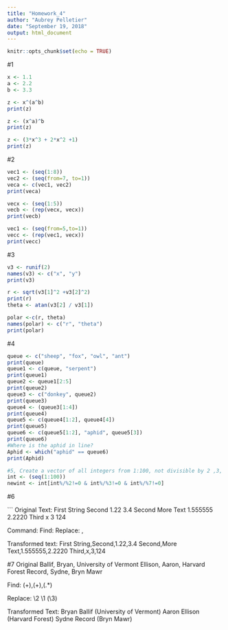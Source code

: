 ```yaml
---
title: "Homework_4"
author: "Aubrey Pelletier"
date: "September 19, 2018"
output: html_document
---
```


```r
knitr::opts_chunk$set(echo = TRUE)
```
#1
```r
x <- 1.1
a <- 2.2
b <- 3.3

z <- x^(a^b)
print(z)

z <- (x^a)^b
print(z)

z <- (3*x^3 + 2*x^2 +1)
print(z)
```
#2
```r
vec1 <- (seq(1:8))
vec2 <- (seq(from=7, to=1))
veca <- c(vec1, vec2)
print(veca)

vecx <- (seq(1:5))
vecb <- (rep(vecx, vecx))
print(vecb)

vec1 <- (seq(from=5,to=1))
vecc <- (rep(vec1, vecx))
print(vecc)
```
#3
```r
v3 <- runif(2)
names(v3) <- c("x", "y")
print(v3)

r <- sqrt(v3[1]^2 +v3[2]^2)
print(r)
theta <- atan(v3[2] / v3[1])

polar <-c(r, theta)
names(polar) <- c("r", "theta")
print(polar)
```
#4
```r
queue <- c("sheep", "fox", "owl", "ant")
print(queue)
queue1 <- c(queue, "serpent")
print(queue1)
queue2 <- queue1[2:5]
print(queue2)
queue3 <- c("donkey", queue2)
print(queue3)
queue4 <- (queue3[1:4])
print(queue4)
queue5 <- c(queue4[1:2], queue4[4])
print(queue5)
queue6 <- c(queue5[1:2], "aphid", queue5[3])
print(queue6)
#Where is the aphid in line?
Aphid <- which("aphid" == queue6)
print(Aphid)

#5, Create a vector of all integers from 1:100, not divisible by 2 ,3, or 7.
int <- (seq(1:100))
newint <- int[int%/%2!=0 & int%/%3!=0 & int%/%7!=0]
```
#6

```
Original Text: 
First String    Second      1.22      3.4
Second          More Text   1.555555  2.2220
Third           x           3         124

Command:
Find: \s{3,}
Replace: ,

Transformed text:
First String,Second,1.22,3.4
Second,More Text,1.555555,2.2220
Third,x,3,124

#7
Original
Ballif, Bryan, University of Vermont
Ellison, Aaron, Harvard Forest
Record, Sydne, Bryn Mawr

Find:
(\w+),\s(\w+),\s(.*)

Replace:
\2 \1 \(\3\)

Transformed Text:
Bryan Ballif (University of Vermont)
Aaron Ellison (Harvard Forest)
Sydne Record (Bryn Mawr)
